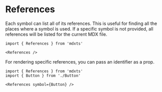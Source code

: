 # References

Each symbol can list all of its references. This is useful for finding all the places where a symbol is used. If a specific symbol is not provided, all references will be listed for the current MDX file.

```mdx
import { References } from 'mdxts'

<References />
```

For rendering specific references, you can pass an identifier as a prop.

```mdx
import { References } from 'mdxts'
import { Button } from './Button'

<References symbol={Button} />
```
